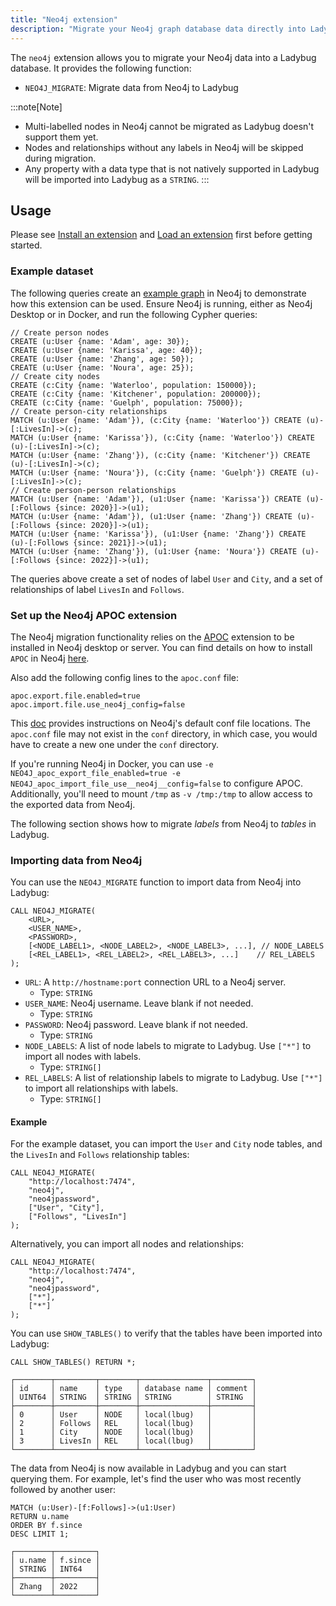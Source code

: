 ```yaml
---
title: "Neo4j extension"
description: "Migrate your Neo4j graph database data directly into Ladybug"
---
```



The `neo4j` extension allows you to migrate your Neo4j data into a Ladybug database.
It provides the following function:

- `NEO4J_MIGRATE`: Migrate data from Neo4j to Ladybug

:::note[Note]
* Multi-labelled nodes in Neo4j cannot be migrated as Ladybug doesn't support them yet.
* Nodes and relationships without any labels in Neo4j will be skipped during migration.
* Any property with a data type that is not natively supported in Ladybug will be imported into Ladybug as a `STRING`.
:::

## Usage

Please see [Install an extension](/extensions#install-an-extension) and [Load an extension](/extensions#load-an-extension) first before getting started.

### Example dataset

The following queries create an [example graph](/cypher/query-clauses/example-database/) in Neo4j to demonstrate how this extension can be used.
Ensure Neo4j is running, either as Neo4j Desktop or in Docker, and run the following Cypher queries:

```cypher
// Create person nodes
CREATE (u:User {name: 'Adam', age: 30});
CREATE (u:User {name: 'Karissa', age: 40});
CREATE (u:User {name: 'Zhang', age: 50});
CREATE (u:User {name: 'Noura', age: 25});
// Create city nodes
CREATE (c:City {name: 'Waterloo', population: 150000});
CREATE (c:City {name: 'Kitchener', population: 200000});
CREATE (c:City {name: 'Guelph', population: 75000});
// Create person-city relationships
MATCH (u:User {name: 'Adam'}), (c:City {name: 'Waterloo'}) CREATE (u)-[:LivesIn]->(c);
MATCH (u:User {name: 'Karissa'}), (c:City {name: 'Waterloo'}) CREATE (u)-[:LivesIn]->(c);
MATCH (u:User {name: 'Zhang'}), (c:City {name: 'Kitchener'}) CREATE (u)-[:LivesIn]->(c);
MATCH (u:User {name: 'Noura'}), (c:City {name: 'Guelph'}) CREATE (u)-[:LivesIn]->(c);
// Create person-person relationships
MATCH (u:User {name: 'Adam'}), (u1:User {name: 'Karissa'}) CREATE (u)-[:Follows {since: 2020}]->(u1);
MATCH (u:User {name: 'Adam'}), (u1:User {name: 'Zhang'}) CREATE (u)-[:Follows {since: 2020}]->(u1);
MATCH (u:User {name: 'Karissa'}), (u1:User {name: 'Zhang'}) CREATE (u)-[:Follows {since: 2021}]->(u1);
MATCH (u:User {name: 'Zhang'}), (u1:User {name: 'Noura'}) CREATE (u)-[:Follows {since: 2022}]->(u1);
```

The queries above create a set of nodes of label `User` and `City`, and a set of relationships of label `LivesIn` and `Follows`.

### Set up the Neo4j APOC extension
The Neo4j migration functionality relies on the [APOC](https://neo4j.com/labs/apoc/) extension to be installed in Neo4j desktop or server. 
You can find details on how to install `APOC` in Neo4j [here](https://neo4j.com/labs/apoc/5/installation/).

Also add the following config lines to the `apoc.conf` file:
```cypher
apoc.export.file.enabled=true
apoc.import.file.use_neo4j_config=false
```
This [doc](https://neo4j.com/docs/operations-manual/current/configuration/file-locations/#neo4j-config) provides instructions on Neo4j's default conf file locations.
The `apoc.conf` file may not exist in the `conf` directory, in which case, you would have to create a new one under the `conf` directory.

If you're running Neo4j in Docker, you can use `-e NEO4J_apoc_export_file_enabled=true -e NEO4J_apoc_import_file_use__neo4j__config=false` to configure APOC.
Additionally, you'll need to mount `/tmp` as `-v /tmp:/tmp` to allow access to the exported data from Neo4j.

The following section shows how to migrate _labels_ from Neo4j to _tables_ in Ladybug.

### Importing data from Neo4j

You can use the `NEO4J_MIGRATE` function to import data from Neo4j into Ladybug:

```cypher
CALL NEO4J_MIGRATE(
    <URL>,
    <USER_NAME>,
    <PASSWORD>,
    [<NODE_LABEL1>, <NODE_LABEL2>, <NODE_LABEL3>, ...], // NODE_LABELS
    [<REL_LABEL1>, <REL_LABEL2>, <REL_LABEL3>, ...]    // REL_LABELS
);
```
- `URL`: A `http://hostname:port` connection URL to a Neo4j server.
  - Type: `STRING`
- `USER_NAME`: Neo4j username. Leave blank if not needed.
  - Type: `STRING`
- `PASSWORD`: Neo4j password. Leave blank if not needed.
  - Type: `STRING`
- `NODE_LABELS`: A list of node labels to migrate to Ladybug. Use `["*"]` to import all nodes with labels.
  - Type: `STRING[]`
- `REL_LABELS`: A list of relationship labels to migrate to Ladybug. Use `["*"]` to import all relationships with labels.
  - Type: `STRING[]`

#### Example

For the example dataset, you can import the `User` and `City` node tables, and the `LivesIn` and `Follows` relationship tables:
```cypher
CALL NEO4J_MIGRATE(
    "http://localhost:7474",
    "neo4j",
    "neo4jpassword",
    ["User", "City"],
    ["Follows", "LivesIn"]
);
```
Alternatively, you can import all nodes and relationships:
```cypher
CALL NEO4J_MIGRATE(
    "http://localhost:7474",
    "neo4j",
    "neo4jpassword",
    ["*"],
    ["*"]
);
```

You can use `SHOW_TABLES()` to verify that the tables have been imported into Ladybug:
```cypher
CALL SHOW_TABLES() RETURN *;
```
```table
┌────────┬─────────┬────────┬───────────────┬─────────┐
│ id     │ name    │ type   │ database name │ comment │
│ UINT64 │ STRING  │ STRING │ STRING        │ STRING  │
├────────┼─────────┼────────┼───────────────┼─────────┤
│ 0      │ User    │ NODE   │ local(lbug)   │         │
│ 2      │ Follows │ REL    │ local(lbug)   │         │
│ 1      │ City    │ NODE   │ local(lbug)   │         │
│ 3      │ LivesIn │ REL    │ local(lbug)   │         │
└────────┴─────────┴────────┴───────────────┴─────────┘
```

The data from Neo4j is now available in Ladybug and you can start querying them.
For example, let's find the user who was most recently followed by another user:

```cypher
MATCH (u:User)-[f:Follows]->(u1:User)
RETURN u.name
ORDER BY f.since
DESC LIMIT 1;
```
```table
┌────────┬─────────┐
│ u.name │ f.since │
│ STRING │ INT64   │
├────────┼─────────┤
│ Zhang  │ 2022    │
└────────┴─────────┘
```
